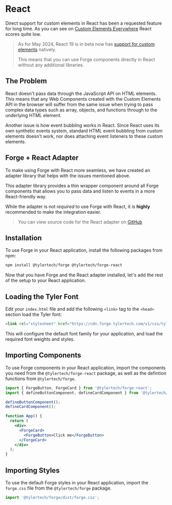 
<Meta title="Frameworks/React" />

# React

Direct support for custom elements in React has been a requested feature for long time. As you can see on 
[Custom Elements Everywhere](https://custom-elements-everywhere.com/#react) React scores quite low.

> As for May 2024, React 19 is in beta now has [support for custom elements](https://custom-elements-everywhere.com/#react-beta) natively.
>
> This means that you can use Forge components directly in React without any additional libraries.

## The Problem

React doesn't pass data through the JavaScript API on HTML elements. This means that any Web Components created
with the Custom Elements API in the browser will suffer from the same issue when trying to pass complex data types
such as array, objects, and functions through to the underlying HTML element.

Another issue is how event bubbling works in React. Since React uses its own synthetic events system, standard HTML
event bubbling from custom elements doesn't work, nor does attaching event listeners to these custom elements.

## Forge + React Adapter

To make using Forge with React more seamless, we have created an adapter library that helps with the issues mentioned above.

This adapter library provides a thin wrapper component around all Forge components that allows you to pass data and listen
to events in a more React-friendly way. 

While the adapter is not _required_ to use Forge with React, it is **highly** recommended to make the integration easier.

> You can view source code for the React adapter on [GitHub](https://github.com/tyler-technologies-oss/forge-react)


## Installation

To use Forge in your React application, install the following packages from npm:

```bash
npm install @tylertech/forge @tylertech/forge-react
```

Now that you have Forge and the React adapter installed, let's add the rest of the setup to your React application.

## Loading the Tyler Font

Edit your `index.html` file and add the following `<link>` tag to the `<head>` section load the Tyler font:

```html
<link rel="stylesheet" href="https://cdn.forge.tylertech.com/v1/css/tyler-font.css">
```

This will configure the default font family for your application, and load the required font weights and styles.

## Importing Components

To use Forge components in your React application, import the components you need from the `@tylertech/forge-react` package,
as well as the defintion functions from `@tylertech/forge`.

```jsx
import { ForgeButton, ForgeCard } from '@tylertech/forge-react';
import { defineButtonComponent, defineCardComponent } from '@tylertech/forge';

defineButtonComponent();
defineCardComponent();

function App() {
  return (
    <div>
      <ForgeCard>
        <ForgeButton>Click me</ForgeButton>
      </ForgeCard>
    </div>
  );
}
```

## Importing Styles

To use the default Forge styles in your React application, import the `forge.css` file from the `@tylertech/forge` package.

```jsx
import '@tylertech/forge/dist/forge.css';
```